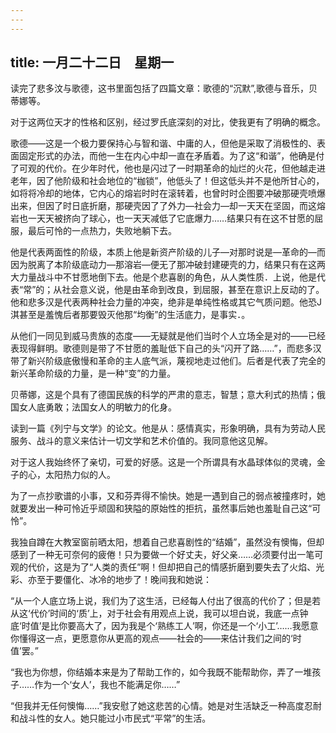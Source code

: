 ```yaml
---
---
---
```

title: 一月二十二日　星期一
---




读完了悲多汶与歌德，这书里面包括了四篇文章：歌德的“沉默”,歌德与音乐，贝蒂娜等。

对于这两位天才的性格和区别，经过罗氏底深刻的对比，使我更有了明确的概念。

歌德——这是一个极力要保持心与智和谐、中庸的人，但他是采取了消极性的、表面固定形式的办法，而他一生在内心中却一直在矛盾着。为了这“和谐”，他确是付了可观的代价。在少年时代，他也是闪过了一时期革命的灿烂的火花，但他越走进老年，因了他阶级和社会地位的“枷锁”，他低头了！但这低头并不是他所甘心的，如将将冷却的地体，它内心的熔岩时时在滚转着，也曾时时企图要冲破那硬壳喷爆出来，但因了时日底折磨，那硬壳因了了外力―社会力―却一天天在坚固，而这熔岩也一天天被挤向了球心，也一天天减低了它底爆力……结果只有在这不甘愿的屈服，最后可怜的一点热力，失败地躺下去。

他是代表两面性的阶级，本质上他是新资产阶级的儿子―对那时说是―革命的―而因为脱离了本阶级底动力―那溶岩―便无了那冲破封建硬壳的力，结果只有在这两大力量战斗中不甘愿地倒下去。他是个悲喜剧的角色，从人类性质．上说，他是代表“常”的；从社会意义说，他是由革命到改良，到屈服，甚至在意识上反动的了。他和悲多汉是代表两种社会力量的冲突，绝非是单纯性格或其它气质问题。他恐J淇甚至是羞愧后者那要毁灭他那“均衡”的生活底力，是事实．。

从他们一同见到威马贵族的态度——无疑就是他们当时个人立场全是对的——已经表现得鲜明。歌德则是带了不甘愿的羞耻低下自己的头“闪开了路……”，而悲多汉带了新兴阶级底傲慢和革命的主人底气派，蔑视地走过他们。后者是代表了完全的新兴革命阶级的力量，是一种“变”的力量。



贝蒂娜，这是个具有了德国民族的科学的严肃的意志，智慧；意大利式的热情；俄国女人底勇敢；法国女人的明敏力的化身。



读到一篇《列宁与文学》的论文。他是从：感情真实，形象明确，具有为劳动人民服务、战斗的意义来估计一切文学和艺术价值的。我同意他这见解。

对于这人我始终怀了亲切，可爱的好感。这是一个所谓具有水晶球体似的灵魂，金子的心，太阳热力似的人。



为了一点抄歌谱的小事，又和芬弄得不愉快。她是一遇到自己的弱点被撞疼时，她就要发出一种可怜近乎顽固和狭隘的原始性的拒抗，虽然事后她也羞耻自己这“可怜”。

我独自蹲在大教室窗前晒太阳，想着自己悲喜剧性的“结婚”，虽然没有懊悔，但却感到了一种无可奈何的疲倦！只为要做一个好丈夫，好父亲……必须要付出一笔可观的代价，这是为了“人类的责任”啊！但却把自己的情感折磨到要失去了火焰、光彩、亦至于要僵化、冰冷的地步了！晚间我和她说：

“从一个人底立场上说，我们为了这生活，已经每人付出了很高的代价了；但是若从这‘代价’时间的‘质’上，对于社会有用观点上说，我可以坦白说，我底一点钟底‘时值’是比你要高大了，因为我是个‘熟练工人’啊，你还是一个‘小工’……我愿意你懂得这一点，更愿意你从更高的观点——社会的——来估计我们之间的‘时值’罢。”

“我也为你想，你结婚本来是为了帮助工作的，如今我既不能帮助你，弄了一堆孩子……作为一个‘女人’，我也不能满足你……”

“但我并无任何懊悔……”我安慰了她这悲苦的心情。她是对生活缺乏一种高度忍耐和战斗性的女人。她只能过小市民式“平常”的生活。